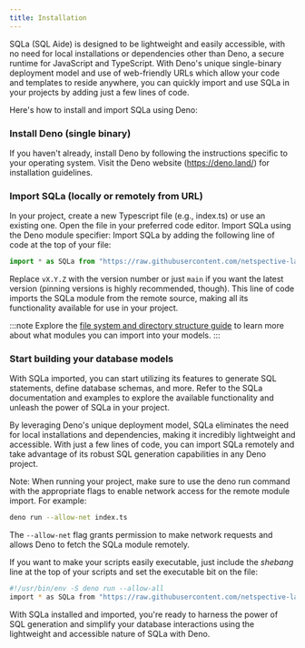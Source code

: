 ```yaml
---
title: Installation
---
```


SQLa (SQL Aide) is designed to be lightweight and easily accessible, with no
need for local installations or dependencies other than Deno, a secure runtime
for JavaScript and TypeScript. With Deno's unique single-binary deployment model
and use of web-friendly URLs which allow your code and templates to reside
anywhere, you can quickly import and use SQLa in your projects by adding just a
few lines of code.

Here's how to install and import SQLa using Deno:

### Install Deno (single binary)

If you haven't already, install Deno by following the instructions specific to
your operating system. Visit the Deno website (https://deno.land/) for installation
guidelines.

### Import SQLa (locally or remotely from URL)

In your project, create a new Typescript file (e.g., index.ts) or use an existing
one. Open the file in your preferred code editor. Import SQLa using the Deno
module specifier: Import SQLa by adding the following line of code at the top
of your file:

```typescript
import * as SQLa from "https://raw.githubusercontent.com/netspective-labs/sql-aide/vX.Y.Z/mod.ts";
```

Replace `vX.Y.Z` with the version number or just `main` if you want the latest
version (pinning versions is highly recommended, though). This line of code
imports the SQLa module from the remote source, making all its functionality
available for use in your project.

:::note
  Explore the [file system and directory structure guide](architecture/directory-structure/) to learn more about
  what modules you can import into your models.
:::


### Start building your database models

With SQLa imported, you can start utilizing its features to generate SQL
statements, define database schemas, and more. Refer to the SQLa documentation
and examples to explore the available functionality and unleash the power of
SQLa in your project.

By leveraging Deno's unique deployment model, SQLa eliminates the need for local
installations and dependencies, making it incredibly lightweight and accessible.
With just a few lines of code, you can import SQLa remotely and take advantage
of its robust SQL generation capabilities in any Deno project.

Note: When running your project, make sure to use the deno run command with the
appropriate flags to enable network access for the remote module import. For
example:

```bash
deno run --allow-net index.ts
```

The `--allow-net` flag grants permission to make network requests and allows
Deno to fetch the SQLa module remotely.

If you want to make your scripts easily executable, just include the _shebang_
line at the top of your scripts and set the executable bit on the file:

```bash
#!/usr/bin/env -S deno run --allow-all
import * as SQLa from "https://raw.githubusercontent.com/netspective-labs/sql-aide/v1.0.0/mod.ts";
```

With SQLa installed and imported, you're ready to harness the power of SQL
generation and simplify your database interactions using the lightweight and
accessible nature of SQLa with Deno.
